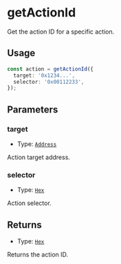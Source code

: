 # getActionId
Get the action ID for a specific action.

## Usage

```typescript copy
const action = getActionId({
  target: '0x1234...',
  selector: '0x00112233',
});
```

## Parameters

### target

- Type: [`Address`](https://viem.sh/docs/glossary/types#address)

Action target address.

### selector

- Type: [`Hex`](https://viem.sh/docs/glossary/types#hex)

Action selector.

## Returns

- Type: [`Hex`](https://viem.sh/docs/glossary/types#hex)

Returns the action ID.

